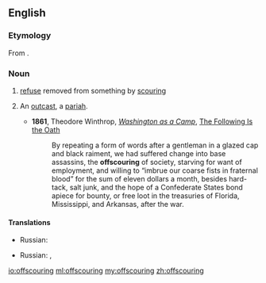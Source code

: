 ==English==

===Etymology===
From {{prefix|off|scouring}}.

===Noun===
{{en-noun}}

# [[refuse]] removed from something by [[scouring]]
# {{context|figuratively}} An [[outcast]], a [[pariah]].
#*'''1861''', Theodore Winthrop, ''[[s:Washington as a Camp|Washington as a Camp]]'', [[s:Washington as a Camp/The Following Is the Oath|The Following Is the Oath]]
#*:By repeating a form of words after a gentleman in a glazed cap and black raiment, we had suffered change into base assassins, the '''offscouring''' of society, starving for want of employment, and willing to “imbrue our coarse fists in fraternal blood” for the sum of eleven dollars a month, besides hard-tack, salt junk, and the hope of a Confederate States bond apiece for bounty, or free loot in the treasuries of Florida, Mississippi, and Arkansas, after the war. 

====Translations====
{{trans-top|refuse from scouring}}
* Russian: {{t-|ru|отдирка|f|tr=otdírka|sc=Cyrl}}
{{trans-mid}}
{{trans-bottom}}

{{trans-top|pariah}}
* Russian: {{t+|ru|изгой|m|tr=izgój|sc=Cyrl}}, {{t+|ru|отбросы|p|tr=otbrósy|sc=Cyrl}}
{{trans-mid}}
{{trans-bottom}}

[[io:offscouring]]
[[ml:offscouring]]
[[my:offscouring]]
[[zh:offscouring]]